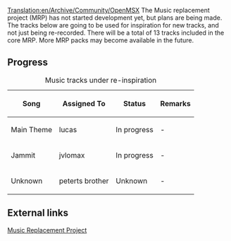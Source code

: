[[Translation:en/Archive/Community/OpenMSX]]
The Music replacement project (MRP) has not started development yet, but plans are being made. The tracks below are going to be used for inspiration for new tracks, and not just being re-recorded. There will be a total of 13 tracks included in the core MRP. More MRP packs may become available in the future. 


== Progress ==
{| border="1"
|+ Music tracks under re-inspiration
|-
! Song !! Assigned To !! Status !! Remarks
|-
|Main Theme || lucas
!class="wip" | In progress || -
|-
|Jammit || jvlomax
!class="wip" | In progress || -
|-
|Unknown|| peterts brother
!class="unknown" | Unknown || -
|}

== External links ==
[http://www.tt-forums.net/viewtopic.php?f=29&t=46479&start=0 Music Replacement Project]